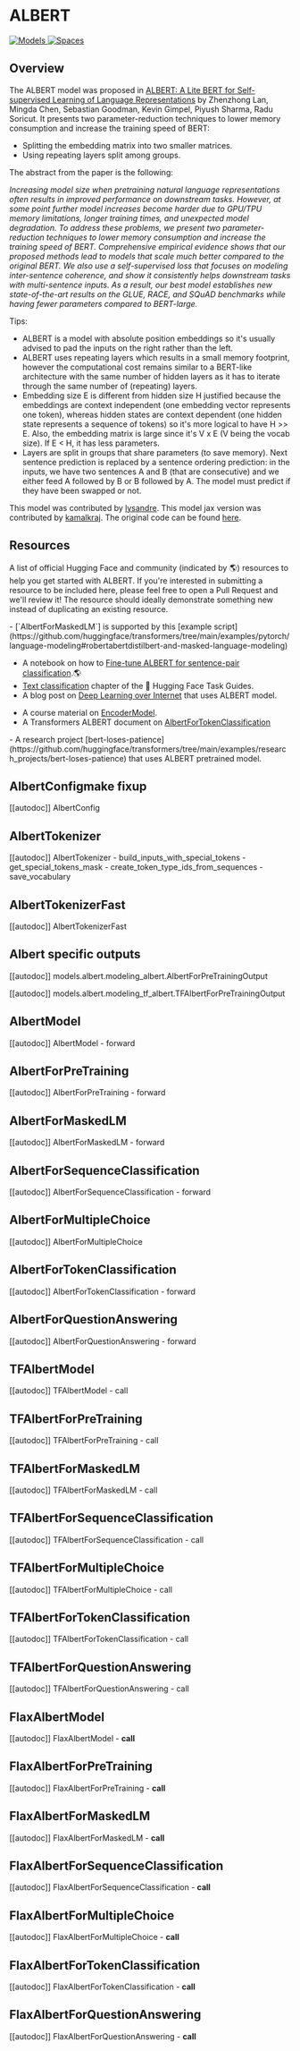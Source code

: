 <!--Copyright 2020 The HuggingFace Team. All rights reserved.

Licensed under the Apache License, Version 2.0 (the "License"); you may not use this file except in compliance with
the License. You may obtain a copy of the License at

http://www.apache.org/licenses/LICENSE-2.0

Unless required by applicable law or agreed to in writing, software distributed under the License is distributed on
an "AS IS" BASIS, WITHOUT WARRANTIES OR CONDITIONS OF ANY KIND, either express or implied. See the License for the
specific language governing permissions and limitations under the License.
-->

# ALBERT

<div class="flex flex-wrap space-x-1">
<a href="https://huggingface.co/models?filter=albert">
<img alt="Models" src="https://img.shields.io/badge/All_model_pages-albert-blueviolet">
</a>
<a href="https://huggingface.co/spaces/docs-demos/albert-base-v2">
<img alt="Spaces" src="https://img.shields.io/badge/%F0%9F%A4%97%20Hugging%20Face-Spaces-blue">
</a>
</div>

## Overview

The ALBERT model was proposed in [ALBERT: A Lite BERT for Self-supervised Learning of Language Representations](https://arxiv.org/abs/1909.11942) by Zhenzhong Lan, Mingda Chen, Sebastian Goodman, Kevin Gimpel, Piyush Sharma,
Radu Soricut. It presents two parameter-reduction techniques to lower memory consumption and increase the training
speed of BERT:

- Splitting the embedding matrix into two smaller matrices.
- Using repeating layers split among groups.

The abstract from the paper is the following:

*Increasing model size when pretraining natural language representations often results in improved performance on
downstream tasks. However, at some point further model increases become harder due to GPU/TPU memory limitations,
longer training times, and unexpected model degradation. To address these problems, we present two parameter-reduction
techniques to lower memory consumption and increase the training speed of BERT. Comprehensive empirical evidence shows
that our proposed methods lead to models that scale much better compared to the original BERT. We also use a
self-supervised loss that focuses on modeling inter-sentence coherence, and show it consistently helps downstream tasks
with multi-sentence inputs. As a result, our best model establishes new state-of-the-art results on the GLUE, RACE, and
SQuAD benchmarks while having fewer parameters compared to BERT-large.*

Tips:

- ALBERT is a model with absolute position embeddings so it's usually advised to pad the inputs on the right rather
  than the left.
- ALBERT uses repeating layers which results in a small memory footprint, however the computational cost remains
  similar to a BERT-like architecture with the same number of hidden layers as it has to iterate through the same
  number of (repeating) layers.
- Embedding size E is different from hidden size H justified because the embeddings are context independent (one embedding vector represents one token), whereas hidden states are context dependent (one hidden state represents a sequence of tokens) so it's more logical to have H >> E. Also, the embedding matrix is large since it's V x E (V being the vocab size). If E < H, it has less parameters.
- Layers are split in groups that share parameters (to save memory).
Next sentence prediction is replaced by a sentence ordering prediction: in the inputs, we have two sentences A and B (that are consecutive) and we either feed A followed by B or B followed by A. The model must predict if they have been swapped or not.


This model was contributed by [lysandre](https://huggingface.co/lysandre). This model jax version was contributed by
[kamalkraj](https://huggingface.co/kamalkraj). The original code can be found [here](https://github.com/google-research/ALBERT).

## Resources

A list of official Hugging Face and community (indicated by 🌎) resources to help you get started with ALBERT. If you're interested in submitting a resource to be included here, please feel free to open a Pull Request and we'll review it! The resource should ideally demonstrate something new instead of duplicating an existing resource.

<PipelineTag pipeline="fill-mask" />
- [`AlbertForMaskedLM`] is supported by this [example script](https://github.com/huggingface/transformers/tree/main/examples/pytorch/language-modeling#robertabertdistilbert-and-masked-language-modeling)

<PipelineTag pipeline="text-classification"/>

- A notebook on how to [Fine-tune ALBERT for sentence-pair classification](https://github.com/NadirEM/nlp-notebooks/blob/master/Fine_tune_ALBERT_sentence_pair_classification.ipynb).🌎
- [Text classification](https://huggingface.co/docs/transformers/tasks/sequence_classification) chapter of the 🤗 Hugging Face Task Guides.
- A blog post on [Deep Learning over Internet](https://huggingface.co/blog/collaborative-training) that uses ALBERT model.

<PipelineTag pipeline="token-classification" /> 

- A course material on [EncoderModel](https://huggingface.co/course/chapter1/5). 
- A Transformers ALBERT document on [AlbertForTokenClassification](https://huggingface.co/docs/transformers/v4.24.0/en/model_doc/albert#transformers.AlbertForTokenClassification)

<PipelineTag pipeline="Research" />
- A research project [bert-loses-patience](https://github.com/huggingface/transformers/tree/main/examples/research_projects/bert-loses-patience)
that uses ALBERT pretrained model.

## AlbertConfigmake fixup

[[autodoc]] AlbertConfig

## AlbertTokenizer

[[autodoc]] AlbertTokenizer
    - build_inputs_with_special_tokens
    - get_special_tokens_mask
    - create_token_type_ids_from_sequences
    - save_vocabulary

## AlbertTokenizerFast

[[autodoc]] AlbertTokenizerFast

## Albert specific outputs

[[autodoc]] models.albert.modeling_albert.AlbertForPreTrainingOutput

[[autodoc]] models.albert.modeling_tf_albert.TFAlbertForPreTrainingOutput

## AlbertModel

[[autodoc]] AlbertModel
    - forward

## AlbertForPreTraining

[[autodoc]] AlbertForPreTraining
    - forward

## AlbertForMaskedLM

[[autodoc]] AlbertForMaskedLM
    - forward

## AlbertForSequenceClassification

[[autodoc]] AlbertForSequenceClassification
    - forward

## AlbertForMultipleChoice

[[autodoc]] AlbertForMultipleChoice

## AlbertForTokenClassification

[[autodoc]] AlbertForTokenClassification
    - forward

## AlbertForQuestionAnswering

[[autodoc]] AlbertForQuestionAnswering
    - forward

## TFAlbertModel

[[autodoc]] TFAlbertModel
    - call

## TFAlbertForPreTraining

[[autodoc]] TFAlbertForPreTraining
    - call

## TFAlbertForMaskedLM

[[autodoc]] TFAlbertForMaskedLM
    - call

## TFAlbertForSequenceClassification

[[autodoc]] TFAlbertForSequenceClassification
    - call

## TFAlbertForMultipleChoice

[[autodoc]] TFAlbertForMultipleChoice
    - call

## TFAlbertForTokenClassification

[[autodoc]] TFAlbertForTokenClassification
    - call

## TFAlbertForQuestionAnswering

[[autodoc]] TFAlbertForQuestionAnswering
    - call

## FlaxAlbertModel

[[autodoc]] FlaxAlbertModel
    - __call__

## FlaxAlbertForPreTraining

[[autodoc]] FlaxAlbertForPreTraining
    - __call__

## FlaxAlbertForMaskedLM

[[autodoc]] FlaxAlbertForMaskedLM
    - __call__

## FlaxAlbertForSequenceClassification

[[autodoc]] FlaxAlbertForSequenceClassification
    - __call__

## FlaxAlbertForMultipleChoice

[[autodoc]] FlaxAlbertForMultipleChoice
    - __call__

## FlaxAlbertForTokenClassification

[[autodoc]] FlaxAlbertForTokenClassification
    - __call__

## FlaxAlbertForQuestionAnswering

[[autodoc]] FlaxAlbertForQuestionAnswering
    - __call__
